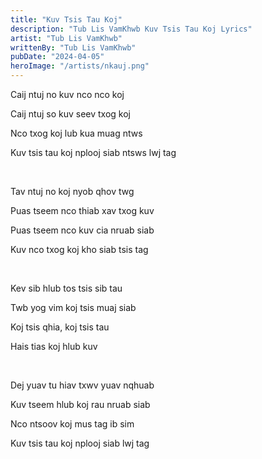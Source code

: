 ```yaml
---
title: "Kuv Tsis Tau Koj"
description: "Tub Lis VamKhwb Kuv Tsis Tau Koj Lyrics"
artist: "Tub Lis VamKhwb"
writtenBy: "Tub Lis VamKhwb"
pubDate: "2024-04-05"
heroImage: "/artists/nkauj.png"
---
```


Caij ntuj no kuv nco nco koj

Caij ntuj so kuv seev txog koj

Nco txog koj lub kua muag ntws

Kuv tsis tau koj nplooj siab ntsws lwj tag

<br />

Tav ntuj no koj nyob qhov twg

Puas tseem nco thiab xav txog kuv

Puas tseem nco kuv cia nruab siab

Kuv nco txog koj kho siab tsis tag

<br />

Kev sib hlub tos tsis sib tau

Twb yog vim koj tsis muaj siab

Koj tsis qhia, koj tsis tau

Hais tias koj hlub kuv

<br />

Dej yuav tu hiav txwv yuav nqhuab

Kuv tseem hlub koj rau nruab siab

Nco ntsoov koj mus tag ib sim

Kuv tsis tau koj nplooj siab lwj tag
